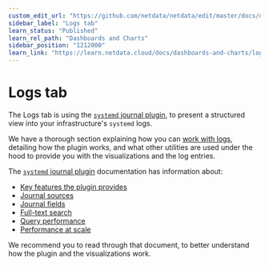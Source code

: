 ```yaml
---
custom_edit_url: "https://github.com/netdata/netdata/edit/master/docs/dashboards-and-charts/logs-tab.md"
sidebar_label: "Logs tab"
learn_status: "Published"
learn_rel_path: "Dashboards and Charts"
sidebar_position: "1212000"
learn_link: "https://learn.netdata.cloud/docs/dashboards-and-charts/logs-tab"
---
```


# Logs tab

The Logs tab is using the [`systemd` journal plugin](/docs/logs/systemd-journal-logs/systemd-journal-plugin-reference), to present a structured view into your infrastructure's `systemd` logs.

We have a thorough section explaining how you can [work with logs](https://github.com/netdata/netdata/blob/master/docs/category-overview-pages/working-with-logs.md), detailing how the plugin works, and what other utilities are used under the hood to provide you with the visualizations and the log entries.

The [`systemd` journal plugin](/docs/logs/systemd-journal-logs/systemd-journal-plugin-reference) documentation has information about:

- [Key features the plugin provides](/docs/logs/systemd-journal-logs/systemd-journal-plugin-reference#key-features)
- [Journal sources](/docs/logs/systemd-journal-logs/systemd-journal-plugin-reference#journal-sources)
- [Journal fields](/docs/logs/systemd-journal-logs/systemd-journal-plugin-reference#journal-fields)
- [Full-text search](/docs/logs/systemd-journal-logs/systemd-journal-plugin-reference#full-text-search)
- [Query performance](/docs/logs/systemd-journal-logs/systemd-journal-plugin-reference#query-performance)
- [Performance at scale](/docs/logs/systemd-journal-logs/systemd-journal-plugin-reference#performance-at-scale)

We recommend you to read through that document, to better understand how the plugin and the visualizations work.
